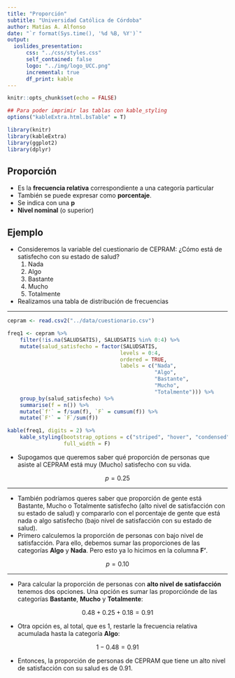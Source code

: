 ```yaml
---
title: "Proporción"
subtitle: "Universidad Católica de Córdoba"
author: Matías A. Alfonso
date: "`r format(Sys.time(), '%d %B, %Y')`"
output:
  ioslides_presentation:
      css: "../css/styles.css"
      self_contained: false
      logo: "../img/logo_UCC.png"
      incremental: true
      df_print: kable
---
```


```r
knitr::opts_chunk$set(echo = FALSE)

## Para poder imprimir las tablas con kable_styling
options("kableExtra.html.bsTable" = T)

library(knitr)
library(kableExtra)
library(ggplot2)
library(dplyr)
```

## Proporción

* Es la **frecuencia relativa** correspondiente a una categoría particular
* También se puede expresar como **porcentaje**.
* Se indica con una **p**
* **Nivel nominal** (o superior)

## Ejemplo

* Consideremos la variable del cuestionario de CEPRAM: ¿Cómo está de satisfecho con su estado de salud?
    1. Nada
    2. Algo
    3. Bastante
    4. Mucho
    5. Totalmente

* Realizamos una tabla de distribución de frecuencias

--- 

```r
cepram <- read.csv2("../data/cuestionario.csv")

freq1 <- cepram %>% 
    filter(!is.na(SALUDSATIS), SALUDSATIS %in% 0:4) %>% 
    mutate(salud_satisfecho = factor(SALUDSATIS,
                                    levels = 0:4,
                                    ordered = TRUE,
                                    labels = c("Nada",
                                               "Algo",
                                               "Bastante",
                                               "Mucho",
                                               "Totalmente"))) %>% 
    group_by(salud_satisfecho) %>% 
    summarise(f = n()) %>% 
    mutate(`f'` = f/sum(f), `F` = cumsum(f)) %>% 
    mutate(`F'` = `F`/sum(f))

kable(freq1, digits = 2) %>% 
    kable_styling(bootstrap_options = c("striped", "hover", "condensed"),
                  full_width = F)
```

* Supogamos que queremos saber qué proporción de personas que asiste al CEPRAM está muy (Mucho) satisfecho con su vida.

$$p = 0.25$$

--- 

* También podríamos queres saber que proporción de gente está Bastante, Mucho o Totalmente satisfecho (alto nivel de satisfacción con su estado de salud) y compararlo con el porcentaje de gente que está nada o algo satisfecho (bajo nivel de satisfacción con su estado de salud).
* Primero calculemos la proporción de personas con bajo nivel de satisfacción. Para ello, debemos sumar las proporciones de las categorías **Algo** y **Nada**. Pero esto ya lo hicimos en la columna **F'**.

$$ p = 0.10 $$

--- 

* Para calcular la proporción de personas con **alto nivel de satisfacción** tenemos dos opciones. Una opción es sumar las proporciónde de las categorías **Bastante**, **Mucho** y **Totalmente**:

$$0.48 + 0.25 + 0.18 = 0.91$$

* Otra opción es, al total, que es 1, restarle la frecuencia relativa acumulada hasta la categoría **Algo**:

$$1 - 0.48 = 0.91$$

* Entonces, la proporción de personas de CEPRAM que tiene un alto nivel de satisfacción con su salud es de 0.91.

